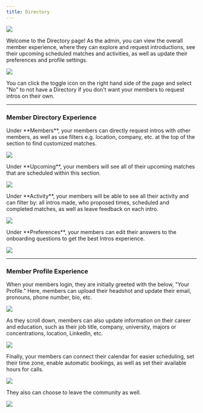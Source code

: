 ```yaml
---
title: Directory
---
```

![](/images/Directory.png)

Welcome to the Directory page! As the admin, you can view the overall member experience, where they can explore and request introductions, see their upcoming scheduled matches and activities, as well as update their preferences and profile settings.

![](/images/Directory-Toggle-Off.png)

<Note>
You can click the toggle icon on the right hand side of the page and select "No" to not have a Directory if you don't want your members to request intros on their own.
</Note>

---
### Member Directory Experience

<Tabs>
  <Tab title="Members">
   Under **Members**, your members can directly request intros with other members, as well as use filters e.g. location, company, etc. at the top of the section to find customized matches.

![](/images/Directory.png)

</Tab>
  <Tab title="Upcoming">
  Under **Upcoming**, your members will see all of their upcoming matches that are scheduled within this section.

![](/images/Directory-Upcoming.png)

  </Tab>
  <Tab title="Activity">
  Under **Activity**, your members will be able to see all their activity and can filter by: all intros made, who proposed times, scheduled and completed matches, as well as leave feedback on each intro.

![](/images/Directory-Activity.png)

  </Tab>
  <Tab title="Preferences">
  Under **Preferences**, your members can edit their answers to the onboarding questions to get the best Intros experience.

![](/images/Directory-Preferences.png)

  </Tab>
</Tabs>

---

### Member Profile Experience

When your members login, they are initially greeted with the below, "Your Profile." Here, members can upload their headshot and update their email, pronouns, phone number, bio, etc.

![](/images/Directory-Profile-Info.png)

As they scroll down, members can also update information on their career and education, such as their job title, company, university, majors or concentrations, location, LinkedIn, etc.

![](/images/Directory-Career.png)

Finally, your members can connect their calendar for easier scheduling, set their time zone, enable automatic bookings, as well as set their available hours for calls. 

![](/images/Directory-Scheduling.png)

They also can choose to leave the community as well.

![](/images/Directory-Leave-Group.png)


